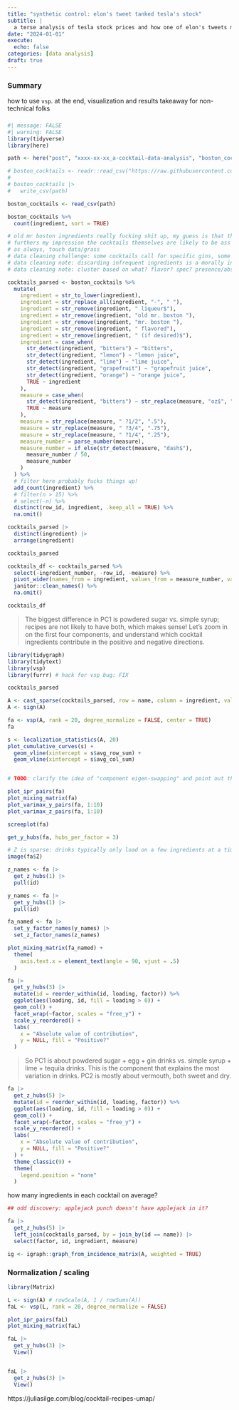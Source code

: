 ```yaml
---
title: "synthetic control: elon's tweet tanked tesla's stock"
subtitle: |
  a terse analysis of tesla stock prices and how one of elon's tweets moves them
date: "2024-01-01"
execute:
  echo: false
categories: [data analysis]
draft: true
---
```


### Summary

how to use `vsp`. at the end, visualization and results takeaway for non-technical folks

###

```r
#| message: FALSE
#| warning: FALSE
library(tidyverse)
library(here)

path <- here("post", "xxxx-xx-xx_a-cocktail-data-analysis", "boston_cocktails.csv")

# boston_cocktails <- readr::read_csv("https://raw.githubusercontent.com/rfordatascience/tidytuesday/master/data/2020/2020-05-26/boston_cocktails.csv")
# 
# boston_cocktails |>
#   write_csv(path)

boston_cocktails <- read_csv(path)

boston_cocktails %>%
  count(ingredient, sort = TRUE)


```

```r
# old mr boston ingredients really fucking shit up, my guess is that this a collection of cocktails designed to show off their products
# furthers my impression the cocktails themselves are likely to be ass
# as always, touch data/grass
# data cleaning challenge: some cocktails call for specific gins, some for a style of gin, some for "gin"
# data cleaning note: discarding infrequent ingredients is a morally incorrect thing to do with cocktails
# data cleaning note: cluster based on what? flavor? spec? presence/absence vs ratio vs volume

cocktails_parsed <- boston_cocktails %>%
  mutate(
    ingredient = str_to_lower(ingredient),
    ingredient = str_replace_all(ingredient, "-", " "),
    ingredient = str_remove(ingredient, " liqueur$"),
    ingredient = str_remove(ingredient, "old mr. boston "),
    ingredient = str_remove(ingredient, "mr. boston "),
    ingredient = str_remove(ingredient, " flavored"),
    ingredient = str_remove(ingredient, " (if desired)$"),
    ingredient = case_when(
      str_detect(ingredient, "bitters") ~ "bitters",
      str_detect(ingredient, "lemon") ~ "lemon juice",
      str_detect(ingredient, "lime") ~ "lime juice",
      str_detect(ingredient, "grapefruit") ~ "grapefruit juice",
      str_detect(ingredient, "orange") ~ "orange juice",
      TRUE ~ ingredient
    ),
    measure = case_when(
      str_detect(ingredient, "bitters") ~ str_replace(measure, "oz$", "dash"),
      TRUE ~ measure
    ),
    measure = str_replace(measure, " ?1/2", ".5"),
    measure = str_replace(measure, " ?3/4", ".75"),
    measure = str_replace(measure, " ?1/4", ".25"),
    measure_number = parse_number(measure),
    measure_number = if_else(str_detect(measure, "dash$"),
      measure_number / 50,
      measure_number
    )
  ) %>%
  # filter here probably fucks things up!
  add_count(ingredient) %>%
  # filter(n > 15) %>%
  # select(-n) %>%
  distinct(row_id, ingredient, .keep_all = TRUE) %>%
  na.omit()

cocktails_parsed |> 
  distinct(ingredient) |> 
  arrange(ingredient)

cocktails_parsed
```

```r
cocktails_df <- cocktails_parsed %>%
  select(-ingredient_number, -row_id, -measure) %>%
  pivot_wider(names_from = ingredient, values_from = measure_number, values_fill = 0) %>%
  janitor::clean_names() %>%
  na.omit()

cocktails_df
```

> The biggest difference in PC1 is powdered sugar vs. simple syrup; recipes are not likely to have both, which makes sense! Let’s zoom in on the first four components, and understand which cocktail ingredients contribute in the positive and negative directions.

```r
library(tidygraph)
library(tidytext)
library(vsp)
library(furrr) # hack for vsp bug: FIX

cocktails_parsed

A <- cast_sparse(cocktails_parsed, row = name, column = ingredient, value = measure_number)
A <- sign(A)

fa <- vsp(A, rank = 20, degree_normalize = FALSE, center = TRUE)
fa

s <- localization_statistics(A, 20)
plot_cumulative_curves(s) +
  geom_vline(xintercept = s$avg_row_sum) +
  geom_vline(xintercept = s$avg_col_sum)


# TODO: clarify the idea of "component eigen-swapping" and point out that jitters in the localization plot probably indicate eigen-swapping
```

```r
plot_ipr_pairs(fa)
plot_mixing_matrix(fa)
plot_varimax_y_pairs(fa, 1:10)
plot_varimax_z_pairs(fa, 1:10)
```

```r
screeplot(fa)
```

```r
get_y_hubs(fa, hubs_per_factor = 3)
```

```r
# Z is sparse: drinks typically only load on a few ingredients at a time
image(fa$Z)
```

```r
z_names <- fa |> 
  get_z_hubs(1) |> 
  pull(id)

y_names <- fa |> 
  get_y_hubs(1) |> 
  pull(id)

fa_named <- fa |> 
  set_y_factor_names(y_names) |> 
  set_z_factor_names(z_names)

plot_mixing_matrix(fa_named) +
  theme(
    axis.text.x = element_text(angle = 90, vjust = .5)
  )
```

```r
fa |> 
  get_y_hubs(3) |> 
  mutate(id = reorder_within(id, loading, factor)) %>%
  ggplot(aes(loading, id, fill = loading > 0)) +
  geom_col() +
  facet_wrap(~factor, scales = "free_y") +
  scale_y_reordered() +
  labs(
    x = "Absolute value of contribution",
    y = NULL, fill = "Positive?"
  )
```

> So PC1 is about powdered sugar + egg + gin drinks vs. simple syrup + lime + tequila drinks. This is the component that explains the most variation in drinks. PC2 is mostly about vermouth, both sweet and dry.

```r
fa |> 
  get_z_hubs(5) |> 
  mutate(id = reorder_within(id, loading, factor)) %>%
  ggplot(aes(loading, id, fill = loading > 0)) +
  geom_col() +
  facet_wrap(~factor, scales = "free_y") +
  scale_y_reordered() +
  labs(
    x = "Absolute value of contribution",
    y = NULL, fill = "Positive?"
  ) +
  theme_classic(9) +
  theme(
    legend.position = "none"
  )
```
how many ingredients in each cocktail on average? 

```r

## odd discovery: applejack punch doesn't have applejack in it?

fa |> 
  get_z_hubs(5) |> 
  left_join(cocktails_parsed, by = join_by(id == name)) |> 
  select(factor, id, ingredient, measure)
```


```r

ig <- igraph::graph_from_incidence_matrix(A, weighted = TRUE)

```

### Normalization / scaling

```r
library(Matrix)

L <- sign(A) # rowScale(A, 1 / rowSums(A))
faL <- vsp(L, rank = 20, degree_normalize = FALSE)

plot_ipr_pairs(faL)
plot_mixing_matrix(faL)

faL |> 
  get_y_hubs(3) |> 
  View()


faL |> 
  get_z_hubs(3) |> 
  View()
```



https://juliasilge.com/blog/cocktail-recipes-umap/